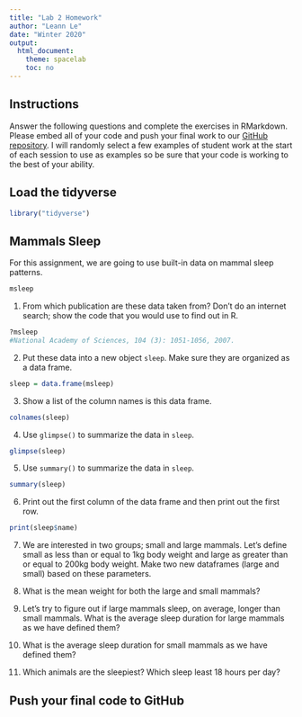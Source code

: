 ```yaml
---
title: "Lab 2 Homework"
author: "Leann Le"
date: "Winter 2020"
output:
  html_document:
    theme: spacelab
    toc: no
---
```


## Instructions
Answer the following questions and complete the exercises in RMarkdown. Please embed all of your code and push your final work to our [GitHub repository](https://github.com/FRS417-DataScienceBiologists). I will randomly select a few examples of student work at the start of each session to use as examples so be sure that your code is working to the best of your ability.

## Load the tidyverse
```r
library("tidyverse")
```

## Mammals Sleep
For this assignment, we are going to use built-in data on mammal sleep patterns.  
```r
msleep
```

1. From which publication are these data taken from? Don't do an internet search; show the code that you would use to find out in R.
```r
?msleep
#National Academy of Sciences, 104 (3): 1051-1056, 2007. 
```


2. Put these data into a new object `sleep`. Make sure they are organized as a data frame.  
```r
sleep = data.frame(msleep)
```


3. Show a list of the column names is this data frame.
```r
colnames(sleep)
```


4. Use `glimpse()` to summarize the data in `sleep`.
```r
glimpse(sleep)
```


5. Use `summary()` to summarize the data in `sleep`.
```r
summary(sleep)
```


6. Print out the first column of the data frame and then print out the first row.
```r
print(sleep$name)

```


7. We are interested in two groups; small and large mammals. Let's define small as less than or equal to 1kg body weight and large as greater than or equal to 200kg body weight. Make two new dataframes (large and small) based on these parameters.  


8. What is the mean weight for both the large and small mammals?


9. Let's try to figure out if large mammals sleep, on average, longer than small mammals. What is the average sleep duration for large mammals as we have defined them?


10. What is the average sleep duration for small mammals as we have defined them?


11. Which animals are the sleepiest? Which sleep least 18 hours per day?  


## Push your final code to GitHub